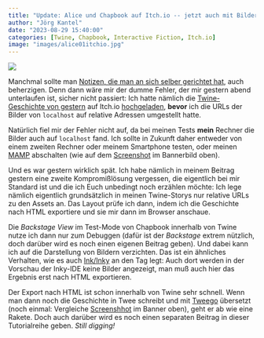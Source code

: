 ```yaml
---
title: "Update: Alice und Chapbook auf Itch.io -- jetzt auch mit Bildern. Wirklich!"
author: "Jörg Kantel"
date: "2023-08-29 15:40:00"
categories: [Twine, Chapbook, Interactive Fiction, Itch.io]
image: "images/alice01itchio.jpg"
---
```


[![](images/alice01itchio-b.jpg)](https://www.flickr.com/photos/schockwellenreiter/53149564182/)

Manchmal sollte man [Notizen, die man an sich selber gerichtet hat](http://blog.schockwellenreiter.de/2020/07/2020072201.html), auch beherzigen. Denn dann wäre mir der dumme Fehler, der mir gestern abend unterlaufen ist, sicher nicht passiert: Ich hatte nämlich die [Twine-Geschichte von gestern](https://kantel.github.io/posts/2023082801_chapbook_wunderland_1/) auf Itch.io [hochgeladen](https://kantel.itch.io/alice-und-chapbook-stage-1), **bevor** ich die URLs der Bilder von `localhost` auf relative Adressen umgestellt hatte.

Natürlich fiel mir der Fehler nicht auf, da bei meinen Tests **mein** Rechner die Bilder auch auf `localhost` fand. Ich sollte in Zukunft daher entweder von einem zweiten Rechner oder meinem Smartphone testen, oder meinen [MAMP](http://cognitiones.kantel-chaos-team.de/webworking/mamp.html) abschalten (wie auf dem [Screenshot](https://www.flickr.com/photos/schockwellenreiter/53149564182/) im Bannerbild oben).

Und es war gestern wirklich spät. Ich habe nämlich in meinem Beitrag gestern eine zweite Kompromißlösung vergessen, die eigentlich bei mir Standard ist und die ich Euch unbedingt noch erzählen möchte: Ich lege nämlich eigentlich grundsätzlich in meinen Twine-Storys nur relative URLs zu den Assets an. Das Layout prüfe ich dann, indem ich die Geschichte nach HTML exportiere und sie mir dann im Browser anschaue.

Die *Backstage View* im Test-Mode von Chapbook innerhalb von Twine nutze ich dann nur zum Debuggen (dafür ist der *Backstage* extrem nützlich, doch darüber wird es noch einen eigenen Beitrag geben). Und dabei kann ich auf die Darstellung von Bildern verzichten. Das ist ein ähnliches Verhalten, wie es auch [Ink/Inky](http://cognitiones.kantel-chaos-team.de/multimedia/spieleprogrammierung/inkle.html) an den Tag legt: Auch dort werden in der Vorschau der Inky-IDE keine Bilder angezeigt, man muß auch hier das Ergebnis erst nach HTML exportieren.

Der Export nach HTML ist schon innerhalb von Twine sehr schnell. Wenn man dann noch die Geschichte in Twee schreibt und mit [Tweego](http://cognitiones.kantel-chaos-team.de/multimedia/spieleprogrammierung/tweego.html) übersetzt (noch einmal: Vergleiche [Screenshhot](https://www.flickr.com/photos/schockwellenreiter/53149564182/) im Banner oben), geht er ab wie eine Rakete. Doch auch darüber wird es noch einen separaten Beitrag in dieser Tutorialreihe geben. *Still digging!*